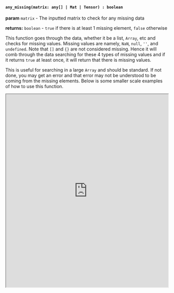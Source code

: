 

#### `any_missing(matrix: any[] | Mat | Tensor) : boolean`

**param** `matrix` - The inputted matrix to check for any missing data

**returns:** `boolean` - `true` if there is at least 1 missing element, `false` otherwise

This function goes through the data, whether it be a list, `Array`, etc and checks for missing values. Missing values are namely, `NaN`, `null`, `''`, and `undefined`. Note that `[]` and `{}` are not considered missing. Hence it will comb through the data searching for these 4 types of missing values and if it returns `true` at least once, it will return that there is missing values. 

This is useful for searching in a large `Array` and should be standard. If not done, you may get an error and that error may not be understood to be coming from the missing elements. Below is some smaller scale examples of how to use this function.



<iframe src="https://hlab.app/s/docs/any_missing_hbook"
    width="100%"
    height="600px"/>

A common usage of this concept is when importing large data files and translating them such as csv files, you may end up with a lot of `null` or `NaN` entries.